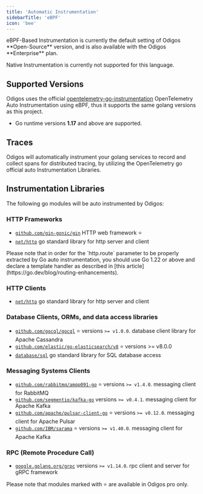 ```yaml
---
title: 'Automatic Instrumentation'
sidebarTitle: 'eBPF'
icon: 'bee'
---
```



<Info>
  eBPF-Based Instrumentation is currently the default setting of Odigos **Open-Source** version, and is also available with the Odigos **Enterprise** plan.

  Native Instrumentation is currently not supported for this language.
</Info>

## Supported Versions

Odigos uses the official [opentelemetry-go-instrumentation](https://github.com/open-telemetry/opentelemetry-go-instrumentation) OpenTelemetry Auto Instrumentation using eBPF, thus it supports the same golang versions as this project.

- Go runtime versions **1.17** and above are supported.

<EbpfKernelVersionNote />

## Traces

Odigos will automatically instrument your golang services to record and collect spans for distributed tracing, by utilizing the OpenTelemetry go official auto Instrumentation Libraries.

## Instrumentation Libraries

The following go modules will be auto instrumented by Odigos:

### HTTP Frameworks

- [`github.com/gin-gonic/gin`](https://pkg.go.dev/github.com/gin-gonic/gin) HTTP web framework ⭐️
- [`net/http`](https://pkg.go.dev/net/http) go standard library for http server and client

<Info>
  Please note that in order for the `http.route` parameter to be properly extracted by Go auto instrumentation, you should use Go 1.22 or above and
  declare a template handler as described in [this article](https://go.dev/blog/routing-enhancements).
</Info>

### HTTP Clients

- [`net/http`](https://pkg.go.dev/net/http) go standard library for http server and client

### Database Clients, ORMs, and data access libraries

- [`github.com/gocql/gocql`](https://pkg.go.dev/github.com/gocql/gocql) ⭐️ versions `>= v1.0.0`. database client library for Apache Cassandra
- [`github.com/elastic/go-elasticsearch/v8`](https://pkg.go.dev/github.com/elastic/go-elasticsearch/v8) ⭐️ versions >= v8.0.0
- [`database/sql`](https://pkg.go.dev/database/sql) go standard library for SQL database access

### Messaging Systems Clients

- [`github.com/rabbitmq/amqp091-go`](https://pkg.go.dev/github.com/rabbitmq/amqp091-go) ⭐️ versions `>= v1.4.0`. messaging client for RabbitMQ
- [`github.com/segmentio/kafka-go`](https://pkg.go.dev/github.com/segmentio/kafka-go) versions `>= v0.4.1`. messaging client for Apache Kafka
- [`github.com/apache/pulsar-client-go`](https://pkg.go.dev/github.com/apache/pulsar-client-go) ⭐️ versions `>= v0.12.0`. messaging client for Apache Pulsar
- [`github.com/IBM/sarama`](https://pkg.go.dev/github.com/IBM/sarama) ⭐️ versions `>= v1.40.0`. messaging client for Apache Kafka

### RPC (Remote Procedure Call)

- [`google.golang.org/grpc`](https://pkg.go.dev/google.golang.org/grpc) versions `>= v1.14.0`. rpc client and server for gRPC framework

Please note that modules marked with ⭐️ are available in Odigos pro only.
